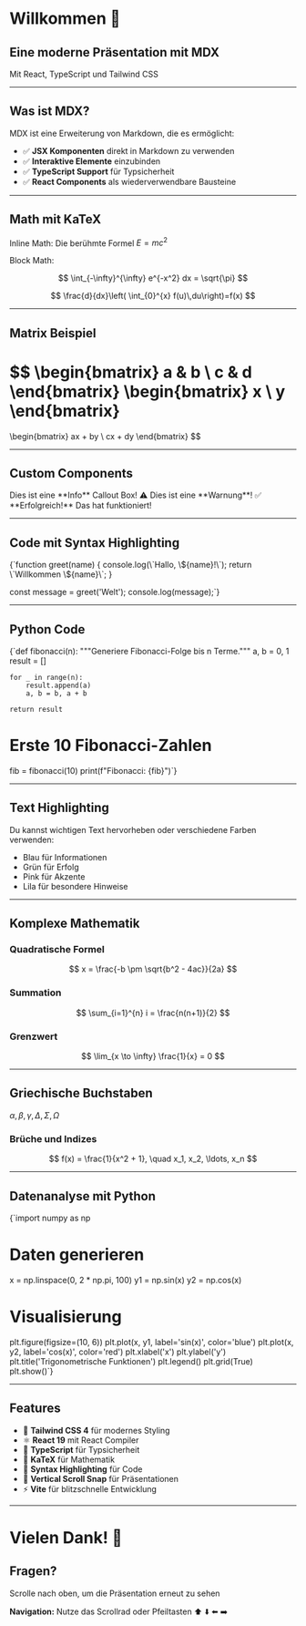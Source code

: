 # Willkommen 👋

## Eine moderne Präsentation mit MDX

Mit React, TypeScript und Tailwind CSS

---

## Was ist MDX?

MDX ist eine Erweiterung von Markdown, die es ermöglicht:

- ✅ **JSX Komponenten** direkt in Markdown zu verwenden
- ✅ **Interaktive Elemente** einzubinden
- ✅ **TypeScript Support** für Typsicherheit
- ✅ **React Components** als wiederverwendbare Bausteine

---

## Math mit KaTeX

Inline Math: Die berühmte Formel $E = mc^2$

Block Math:

$$
\int_{-\infty}^{\infty} e^{-x^2} dx = \sqrt{\pi}
$$

$$
\frac{d}{dx}\left( \int_{0}^{x} f(u)\,du\right)=f(x)
$$

---

## Matrix Beispiel

$$
\begin{bmatrix}
a & b \\
c & d
\end{bmatrix}
\begin{bmatrix}
x \\
y
\end{bmatrix}
=
\begin{bmatrix}
ax + by \\
cx + dy
\end{bmatrix}
$$

---

## Custom Components

<Callout type="info">
Dies ist eine **Info** Callout Box!
</Callout>

<Callout type="warning">
⚠️ Dies ist eine **Warnung**!
</Callout>

<Callout type="success">
✅ **Erfolgreich!** Das hat funktioniert!
</Callout>

---

## Code mit Syntax Highlighting

<CodeBlock language="javascript" title="beispiel.js">
{`function greet(name) {
  console.log(\`Hallo, \${name}!\`);
  return \`Willkommen \${name}\`;
}

const message = greet('Welt');
console.log(message);`}
</CodeBlock>

---

## Python Code

<CodeBlock language="python" title="fibonacci.py">
{`def fibonacci(n):
    """Generiere Fibonacci-Folge bis n Terme."""
    a, b = 0, 1
    result = []
    
    for _ in range(n):
        result.append(a)
        a, b = b, a + b
    
    return result

# Erste 10 Fibonacci-Zahlen
fib = fibonacci(10)
print(f"Fibonacci: {fib}")`}
</CodeBlock>

---

## Text Highlighting

Du kannst <Highlight color="yellow">wichtigen Text hervorheben</Highlight> oder verschiedene Farben verwenden:

- <Highlight color="blue">Blau</Highlight> für Informationen
- <Highlight color="green">Grün</Highlight> für Erfolg
- <Highlight color="pink">Pink</Highlight> für Akzente
- <Highlight color="purple">Lila</Highlight> für besondere Hinweise

---

## Komplexe Mathematik

### Quadratische Formel

$$
x = \frac{-b \pm \sqrt{b^2 - 4ac}}{2a}
$$

### Summation

$$
\sum_{i=1}^{n} i = \frac{n(n+1)}{2}
$$

### Grenzwert

$$
\lim_{x \to \infty} \frac{1}{x} = 0
$$

---

## Griechische Buchstaben

$\alpha, \beta, \gamma, \Delta, \Sigma, \Omega$

### Brüche und Indizes

$$
f(x) = \frac{1}{x^2 + 1}, \quad x_1, x_2, \ldots, x_n
$$

---

## Datenanalyse mit Python

<CodeBlock language="python" title="data_viz.py">
{`import numpy as np

# Daten generieren
x = np.linspace(0, 2 * np.pi, 100)
y1 = np.sin(x)
y2 = np.cos(x)

# Visualisierung
plt.figure(figsize=(10, 6))
plt.plot(x, y1, label='sin(x)', color='blue')
plt.plot(x, y2, label='cos(x)', color='red')
plt.xlabel('x')
plt.ylabel('y')
plt.title('Trigonometrische Funktionen')
plt.legend()
plt.grid(True)
plt.show()`}
</CodeBlock>

---

## Features

- 🎨 **Tailwind CSS 4** für modernes Styling
- ⚛️ **React 19** mit React Compiler
- 📘 **TypeScript** für Typsicherheit
- 🔢 **KaTeX** für Mathematik
- 🎯 **Syntax Highlighting** für Code
- 📜 **Vertical Scroll Snap** für Präsentationen
- ⚡ **Vite** für blitzschnelle Entwicklung

---

# Vielen Dank! 🎉

## Fragen?

Scrolle nach oben, um die Präsentation erneut zu sehen

**Navigation:** Nutze das Scrollrad oder Pfeiltasten ⬆️ ⬇️ ⬅️ ➡️
